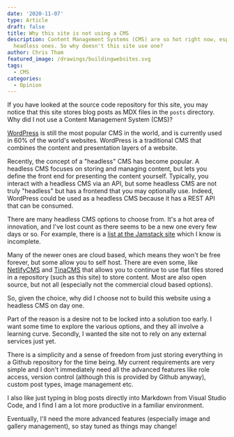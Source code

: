 ```yaml
---
date: '2020-11-07'
type: Article
draft: false
title: Why this site is not using a CMS
description: Content Management Systems (CMS) are so hot right now, especially
  headless ones. So why doesn't this site use one?
author: Chris Tham
featured_image: /drawings/buildingwebsites.svg
tags:
  - CMS
categories:
  - Opinion
---
```


If you have looked at the source code repository for this site, you may notice
that this site stores blog posts as MDX files in the `posts` directory. Why did
I not use a Content Management System (CMS)?

[WordPress](https://wordpress.org) is still the most popular CMS in the world,
and is currently used in 60% of the world's websites. WordPress is a
traditional CMS that combines the content and presentation layers of a website.

Recently, the concept of a "headless" CMS has become popular. A headless CMS
focuses on storing and managing content, but lets you define the front end
for presenting the content yourself. Typically, you interact with a headless
CMS via an API, but some headless CMS are not truly "headless" but has a
frontend that you may optionally use. Indeed, WordPress could be used as a
headless CMS because it has a REST API that can be consumed.

There are many headless CMS options to choose from. It's a hot area of
innovation, and I've lost count as there seems to be a new one every few days
or so. For example, there is a
[list at the Jamstack site](https://jamstack.org/headless-cms/)
which I know is incomplete.

Many of the newer ones are cloud based, which means they won't be free
forever, but some allow you to self host. There are even some, like
[NetlifyCMS](https://www.netlifycms.org/) and [TinaCMS](https://tina.io)
that allows you to continue to use flat files stored
in a repository (such as this site) to store content. Most are also open
source, but not all (especially not the commercial cloud based options).

So, given the choice, why did I choose not to build this website using a
headless CMS on day one.

Part of the reason is a desire not to be locked into a solution too early.
I want some time to explore the various options, and they all involve a
learning curve. Secondly, I wanted the site not to rely on any external
services just yet.

There is a simplicity and a sense of freedom from just storing everything
in a Github repository for the time being. My current requirements are
very simple and I don't immediately need all the advanced features like
role access, version control (although this is provided by Github anyway),
custom post types, image management etc.

I also like just typing in blog posts directly into Markdown from Visual
Studio Code, and I find I am a lot more productive in a familiar environment.

Eventually, I'll need the more advanced features (especially image and
gallery management), so stay tuned as things may change!
